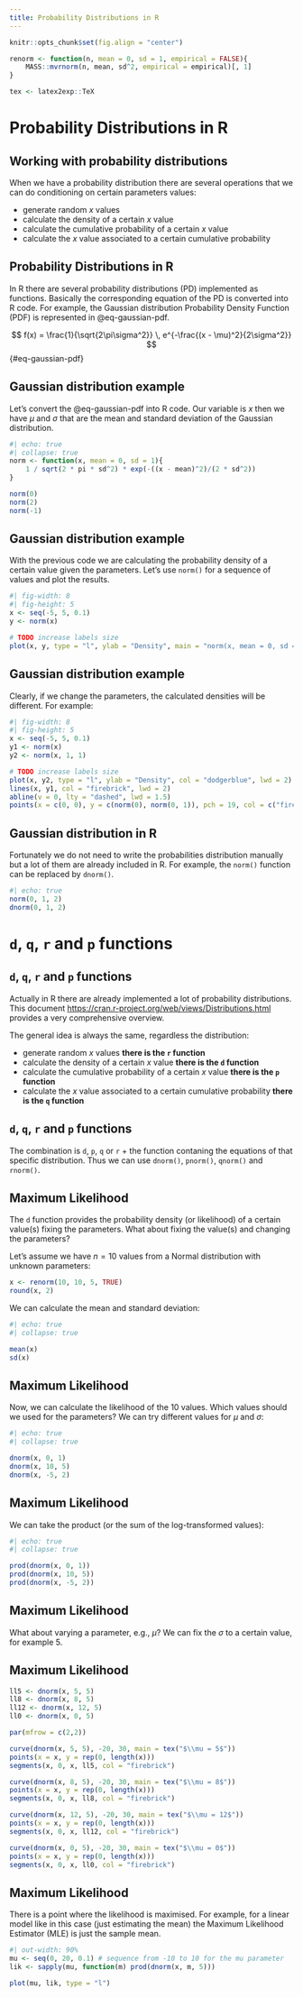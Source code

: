 ```yaml
---
title: Probability Distributions in R
---
```


```r
knitr::opts_chunk$set(fig.align = "center")
```

```r
renorm <- function(n, mean = 0, sd = 1, empirical = FALSE){
    MASS::mvrnorm(n, mean, sd^2, empirical = empirical)[, 1]
}

tex <- latex2exp::TeX
```

# Probability Distributions in R

## Working with probability distributions

When we have a probability distribution there are several operations that we can do conditioning on certain parameters values:

- generate random $x$ values
- calculate the density of a certain $x$ value
- calculate the cumulative probability of a certain $x$ value
- calculate the $x$ value associated to a certain cumulative probability

## Probability Distributions in R

In R there are several probability distributions (PD) implemented as functions. Basically the corresponding equation of the PD is converted into R code. For example, the Gaussian distribution Probability Density Function (PDF) is represented in @eq-gaussian-pdf.

$$
f(x) = \frac{1}{\sqrt{2\pi\sigma^2}} \, e^{-\frac{(x - \mu)^2}{2\sigma^2}}
$${#eq-gaussian-pdf}

## Gaussian distribution example

Let's convert the @eq-gaussian-pdf into R code. Our variable is $x$ then we have $\mu$ and $\sigma$ that are the mean and standard deviation of the Gaussian distribution.

```r
#| echo: true
#| collapse: true
norm <- function(x, mean = 0, sd = 1){
    1 / sqrt(2 * pi * sd^2) * exp(-((x - mean)^2)/(2 * sd^2))
}

norm(0)
norm(2)
norm(-1)
```

## Gaussian distribution example

With the previous code we are calculating the probability density of a certain value given the parameters. Let's use `norm()` for a sequence of values and plot the results.

```r
#| fig-width: 8
#| fig-height: 5
x <- seq(-5, 5, 0.1)
y <- norm(x)

# TODO increase labels size
plot(x, y, type = "l", ylab = "Density", main = "norm(x, mean = 0, sd = 1)")
```

## Gaussian distribution example

Clearly, if we change the parameters, the calculated densities will be different. For example:

```r
#| fig-width: 8
#| fig-height: 5
x <- seq(-5, 5, 0.1)
y1 <- norm(x)
y2 <- norm(x, 1, 1)

# TODO increase labels size
plot(x, y2, type = "l", ylab = "Density", col = "dodgerblue", lwd = 2)
lines(x, y1, col = "firebrick", lwd = 2)
abline(v = 0, lty = "dashed", lwd = 1.5)
points(x = c(0, 0), y = c(norm(0), norm(0, 1)), pch = 19, col = c("firebrick", "dodgerblue"), cex = 2)
```

## Gaussian distribution in R

Fortunately we do not need to write the probabilities distribution manually but a lot of them are already included in R. For example, the `norm()` function can be replaced by `dnorm()`.

```r
#| echo: true
norm(0, 1, 2)
dnorm(0, 1, 2)
```

# `d`, `q`, `r` and `p` functions

## `d`, `q`, `r` and `p` functions

Actually in R there are already implemented a lot of probability distributions. This document [https://cran.r-project.org/web/views/Distributions.html](https://cran.r-project.org/web/views/Distributions.html) provides a very comprehensive overview.

The general idea is always the same, regardless the distribution:

- generate random $x$ values **there is the `r` function**
- calculate the density of a certain $x$ value **there is the `d` function**
- calculate the cumulative probability of a certain $x$ value **there is the `p` function**
- calculate the $x$ value associated to a certain cumulative probability **there is the `q` function**

## `d`, `q`, `r` and `p` functions

The combination is `d`, `p`, `q` or `r` + the function contaning the equations of that specific distribution. Thus we can use `dnorm()`, `pnorm()`, `qnorm()` and `rnorm()`.

## Maximum Likelihood

The `d` function provides the probability density (or likelihood) of a certain value(s) fixing the parameters. What about fixing the value(s) and changing the parameters?

Let's assume we have $n = 10$ values from a Normal distribution with unknown parameters:

```r
x <- renorm(10, 10, 5, TRUE)
round(x, 2)
```

We can calculate the mean and standard deviation:

```r
#| echo: true
#| collapse: true

mean(x)
sd(x)
```

## Maximum Likelihood

Now, we can calculate the likelihood of the 10 values. Which values should we used for the parameters? We can try different values for $\mu$ and $\sigma$:

```r
#| echo: true
#| collapse: true

dnorm(x, 0, 1)
dnorm(x, 10, 5)
dnorm(x, -5, 2)
```

## Maximum Likelihood

We can take the product (or the sum of the log-transformed values):

```r
#| echo: true
#| collapse: true

prod(dnorm(x, 0, 1))
prod(dnorm(x, 10, 5))
prod(dnorm(x, -5, 2))
```

## Maximum Likelihood

What about varying a parameter, e.g., $\mu$? We can fix the $\sigma$ to a certain value, for example 5.

## Maximum Likelihood

```r
ll5 <- dnorm(x, 5, 5)
ll8 <- dnorm(x, 8, 5)
ll12 <- dnorm(x, 12, 5)
ll0 <- dnorm(x, 0, 5)

par(mfrow = c(2,2))

curve(dnorm(x, 5, 5), -20, 30, main = tex("$\\mu = 5$"))
points(x = x, y = rep(0, length(x)))
segments(x, 0, x, ll5, col = "firebrick")

curve(dnorm(x, 8, 5), -20, 30, main = tex("$\\mu = 8$"))
points(x = x, y = rep(0, length(x)))
segments(x, 0, x, ll8, col = "firebrick")

curve(dnorm(x, 12, 5), -20, 30, main = tex("$\\mu = 12$"))
points(x = x, y = rep(0, length(x)))
segments(x, 0, x, ll12, col = "firebrick")

curve(dnorm(x, 0, 5), -20, 30, main = tex("$\\mu = 0$"))
points(x = x, y = rep(0, length(x)))
segments(x, 0, x, ll0, col = "firebrick")
```

## Maximum Likelihood

There is a point where the likelihood is maximised. For example, for a linear model like in this case (just estimating the mean) the Maximum Likelihood Estimator (MLE) is just the sample mean.

```r
#| out-width: 90%
mu <- seq(0, 20, 0.1) # sequence from -10 to 10 for the mu parameter
lik <- sapply(mu, function(m) prod(dnorm(x, m, 5)))

plot(mu, lik, type = "l")
```
